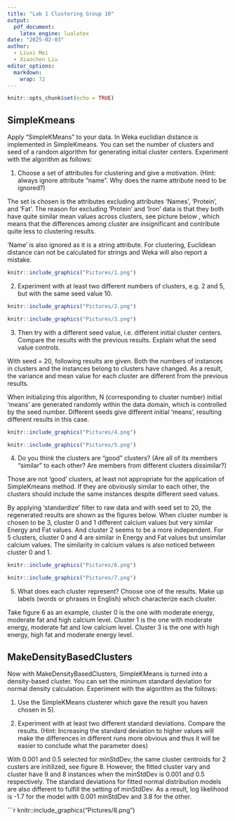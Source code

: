 ```yaml
---
title: "Lab 1 Clustering Group 10"
output:
  pdf_document:
    latex_engine: lualatex
date: "2025-02-03"
author:
  - Liuxi Mei
  - Xiaochen Liu
editor_options: 
  markdown: 
    wrap: 72
---
```


```r
knitr::opts_chunk$set(echo = TRUE)
```

## SimpleKmeans

Apply "SimpleKMeans" to your data. In Weka euclidian distance is implemented in SimpleKmeans. You can set the number of clusters and seed of a random algorithm for generating initial cluster centers. Experiment with the algorithm as follows:

1)  Choose a set of attributes for clustering and give a motivation. (Hint: always ignore attribute "name". Why does the name attribute need to be ignored?)

The set is chosen is the attributes excluding attributes 'Names', 'Protein', and 'Fat'. The reason for excluding 'Protein' and 'Iron' data is that they both have quite similar mean values across clusters, see picture below , which means that the differences among cluster are insignificant and contribute quite less to clustering results.

'Name' is also ignored as it is a string attribute. For clustering,
Euclidean distance can not be calculated for strings and Weka will also
report a mistake.

```r
knitr::include_graphics("Pictures/1.png")
```

2)  Experiment with at least two different numbers of clusters, e.g. 2 and 5, but with the same seed value 10.

```r
knitr::include_graphics("Pictures/2.png")
```

```r
knitr::include_graphics("Pictures/3.png")
```

3)  Then try with a different seed value, i.e. different initial cluster centers. Compare the results with the previous results. Explain what the seed value controls.

With seed = 20, following results are given. Both the numbers of instances in clusters and the instances belong to clusters have changed. As a result, the variance and mean value for each cluster are different from the previous results.

When initializing this algorithm, N (corresponding to cluster number) initial 'means' are generated randomly within the data domain, which is controlled by the seed number. Different seeds give different initial 'means', resulting different results in this case.

```r
knitr::include_graphics("Pictures/4.png")
```

```r
knitr::include_graphics("Pictures/5.png")
```

4)  Do you think the clusters are "good" clusters? (Are all of its members "similar" to each other? Are members from different clusters dissimilar?)

Those are not 'good' clusters, at least not appropriate for the application of SimpleKmeans method. If they are obviously similar to each other, the clusters should include the same instances despite different seed values.

By applying 'standardize' filter to raw data and with seed set to 20, the regenerated results are shown as the figures below. When cluster number is chosen to be 3, cluster 0 and 1 different calcium values but very similar Energy and Fat values. And cluster 2 seems to be a more independent. For 5 clusters, cluster 0 and 4 are similar in Energy and Fat values but unsimilar calcium values. The similarity in calcium values is also noticed between cluster 0 and 1.

```r
knitr::include_graphics("Pictures/6.png")
```

```r
knitr::include_graphics("Pictures/7.png")
```

5)  What does each cluster represent? Choose one of the results. Make up labels (words or phrases in English) which characterize each cluster.

Take figure 6 as an example, cluster 0 is the one with moderate energy, moderate fat and high calcium level. Cluster 1 is the one with moderate energy, moderate fat and low calcium level. Cluster 3 is the one with high energy, high fat and moderate energy level.

## MakeDensityBasedClusters

Now with MakeDensityBasedClusters, SimpleKMeans is turned into a density-based cluster. You can set the minimum standard deviation for normal density calculation. Experiment with the algorithm as the follows:

1)  Use the SimpleKMeans clusterer which gave the result you haven chosen in 5).

2)  Experiment with at least two different standard deviations. Compare the results. (Hint: Increasing the standard deviation to higher values will make the differences in different runs more obvious and thus it will be easier to conclude what the parameter does)

With 0.001 and 0.5 selected for minStdDev, the same cluster centroids for 2 custers are initilized, see figure 8. However, the fitted cluster vary and cluster have 9 and 8 instances when the minStdDev is 0.001 and 0.5 respectively. The standard deviations for fitted normal distribution models are also different to fulfill the setting of minStdDev. As a result, log likelihood is -1.7 for the model with 0.001 minStdDev and 3.8 for the other.

```r
knitr::include_graphics("Pictures/8.png")

